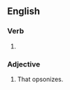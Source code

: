 ==English==

===Verb===
{{head|en|present participle}}

# {{present participle of|opsonize|lang=en|nocat=1}}

===Adjective===
{{en-adj|-}}

# That opsonizes.